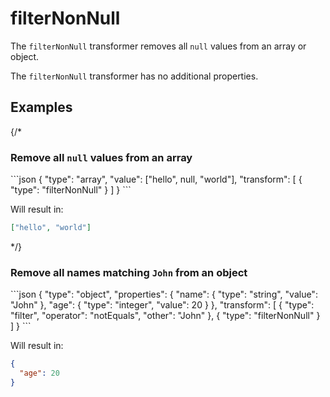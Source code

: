 
# filterNonNull

The `filterNonNull` transformer removes all `null` values from an array or object.

The `filterNonNull` transformer has no additional properties.

## Examples

{/\*

### Remove all `null` values from an array

<RunCode>
```json
{
  "type": "array",
  "value": ["hello", null, "world"],
  "transform": [
    {
      "type": "filterNonNull"
    }
  ]
}
```
</RunCode>

Will result in:

```json
["hello", "world"]
```

\*/}

### Remove all names matching `John` from an object

<RunCode>
```json
{
  "type": "object",
  "properties": {
    "name": {
      "type": "string",
      "value": "John"
    },
    "age": {
      "type": "integer",
      "value": 20
    }
  },
  "transform": [
    {
      "type": "filter",
      "operator": "notEquals",
      "other": "John"
    },
    {
      "type": "filterNonNull"
    }
  ]
}
```
</RunCode>

Will result in:

```json
{
  "age": 20
}
```
